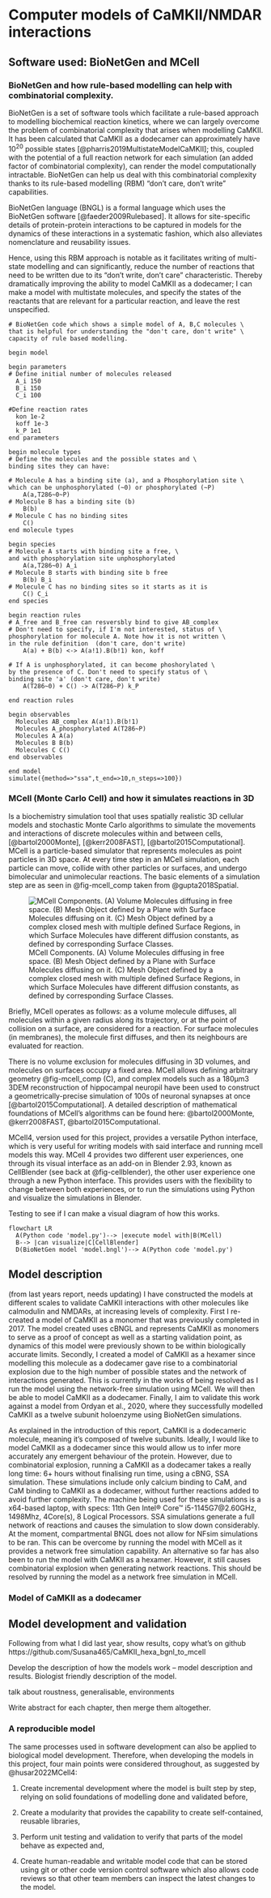 # Computer models of CaMKII/NMDAR interactions

## Software used: BioNetGen and MCell

### BioNetGen and how rule-based modelling can help with combinatorial complexity. 
BioNetGen is a set of software tools which facilitate a rule-based approach to modelling biochemical reaction kinetics, where we can largely overcome the problem of combinatorial complexity that arises when modelling CaMKII. It has been calculated that CaMKII as a dodecamer can approximately have 10<sup>20</sup> possible states [@pharris2019MultistateModelCaMKII]; this, coupled with the potential of a full reaction network for each simulation (an added factor of combinatorial complexity), can render the model computationally intractable. BioNetGen can help us deal with this combinatorial complexity thanks to its rule-based modelling (RBM) "don't care, don't write" capabilities.

BioNetGen language (BNGL) is a formal language which uses the BioNetGen software [@faeder2009Rulebased]. It allows for site-specific details of protein-protein interactions to be captured in models for the dynamics of these interactions in a systematic fashion, which also alleviates nomenclature and reusability issues. 

Hence, using this RBM approach is notable as it facilitates writing of multi-state modelling and can significantly, reduce the number of reactions that need to be written due to its “don’t write, don’t care” characteristic. Thereby dramatically improving the ability to model CaMKII as a dodecamer; I can make a model with multistate molecules, and specify the states of the reactants that are relevant for a particular reaction, and leave the rest unspecified. 

```
# BioNetGen code which shows a simple model of A, B,C molecules \
that is helpful for understanding the "don't care, don't write" \
capacity of rule based modelling.

begin model

begin parameters
# Define initial number of molecules released
  A_i 150
  B_i 150
  C_i 100

#Define reaction rates
  kon 1e-2
  koff 1e-3
  k_P 1e1
end parameters

begin molecule types
# Define the molecules and the possible states and \
binding sites they can have:

# Molecule A has a binding site (a), and a Phosphorylation site \
which can be unphosphorylated (~0) or phosphorylated (~P)
    A(a,T286~0~P)
# Molecule B has a binding site (b)
    B(b)
# Molecule C has no binding sites
    C()
end molecule types

begin species
# Molecule A starts with binding site a free, \
and with phosphorylation site unphosphorylated
    A(a,T286~0) A_i 
# Molecule B starts with binding site b free
    B(b) B_i
# Molecule C has no binding sites so it starts as it is
    C() C_i
end species

begin reaction rules
# A_free and B_free can resversbly bind to give AB_complex
# Don't need to specify, if I'm not interested, status of \
phosphorylation for molecule A. Note how it is not written \
in the rule definition  (don't care, don't write)
    A(a) + B(b) <-> A(a!1).B(b!1) kon, koff

# If A is unphosphorylated, it can become phoshorylated \
by the presence of C. Don't need to specify status of \ 
binding site 'a' (don't care, don't write)
    A(T286~0) + C() -> A(T286~P) k_P

end reaction rules

begin observables
  Molecules AB_complex A(a!1).B(b!1)
  Molecules A_phosphorylated A(T286~P)
  Molecules A A(a)
  Molecules B B(b)
  Molecules C C()
end observables

end model
simulate({method=>"ssa",t_end=>10,n_steps=>100})

```

### MCell (Monte Carlo Cell) and how it simulates reactions in 3D
Is a biochemistry simulation tool that uses spatially realistic 3D cellular models and stochastic Monte Carlo algorithms to simulate the movements and interactions of discrete molecules within and between cells, [@bartol2000Monte], [@kerr2008FAST], [@bartol2015Computational]. MCell is a particle-based simulator that represents molecules as point particles in 3D space. At every time step in an MCell simulation, each particle can move, collide with other particles or surfaces, and undergo bimolecular and unimolecular reactions. The basic elements of a simulation step are as seen in @fig-mcell_comp taken from @gupta2018Spatial.

![MCell Components. (A) Volume Molecules diffusing in free space. (B) Mesh Object defined by a Plane with Surface Molecules diffusing on it. (C) Mesh Object defined by a complex closed mesh with multiple defined Surface  Regions, in which Surface Molecules have different diffusion constants, as defined by corresponding Surface Classes.](mcell_comp.png){#fig-mcell_comp} 

Briefly, MCell operates as follows: as a volume molecule diffuses, all molecules within a given radius along its trajectory, or at the point of collision on a surface, are considered for a reaction. For surface molecules (in membranes), the molecule first diffuses, and then its neighbours are evaluated for reaction. 

There is no volume exclusion for molecules diffusing in 3D volumes, and molecules on surfaces occupy a  fixed area. MCell allows defining arbitrary geometry @fig-mcell_comp (C), and complex models such as a 180μm3 3DEM reconstruction of hippocampal neuropil have been used to construct a geometrically-precise simulation of 100s of neuronal synapses at once [@bartol2015Computational]. A detailed description of mathematical foundations of MCell’s algorithms can be found here: @bartol2000Monte, @kerr2008FAST, @bartol2015Computational.

MCell4, version used for this project, provides a versatile Python interface, which is very useful for writing models with said interface and running mcell models this way.  MCell 4 provides two different user experiences, one through its visual interface as an add-on in Blender 2.93, known as CellBlender (see back at @fig-cellblender), the other user experience one through a new Python interface. This provides users with the flexibility to change between both experiences, or to run the simulations using Python and visualize the simulations in Blender. 

Testing to see if I can make a visual diagram of how this works.
```mermaid
flowchart LR
  A(Python code 'model.py')--> |execute model with|B(MCell)
  B--> |can visualize|C[CellBlender]
  D(BioNetGen model 'model.bngl')--> A(Python code 'model.py')
```


## Model description

(from last years report, needs updating)
I have constructed the models at different scales to validate CaMKII interactions with other molecules like calmodulin and NMDARs, at increasing levels of complexity. First I re-created a model of CaMKII as a monomer that was previously completed in 2017. The model created uses cBNGL and represents CaMKII as monomers to serve as a proof of concept as well as a starting validation point, as dynamics of this model were previously shown to be within biologically accurate limits. Secondly, I created a model of CaMKII as a hexamer since modelling this molecule as a dodecamer gave rise to a combinatorial explosion due to the high number of possible states and the network of interactions generated. This is currently in the works of being resolved as I run the model using the network-free simulation using MCell. We will then be able to model CaMKII as a dodecamer. Finally, I aim to validate this work against a model from Ordyan et al., 2020, where they successfully modelled CaMKII as a twelve subunit holoenzyme using BioNetGen simulations. 

As explained in the introduction of this report, CaMKII is a dodecameric molecule, meaning it’s composed of twelve subunits. Ideally, I would like to model CaMKII as a dodecamer since this would allow us to infer more accurately any emergent behaviour of the protein. However, due to combinatorial explosion, running a CaMKII as a dodecamer takes a really long time: 6+ hours without finalising run time, using a cBNG, SSA simulation. These simulations include only calcium binding to CaM, and CaM binding to CaMKII as a dodecamer, without further reactions added to avoid further complexity. The machine being used for these simulations is a x64-based laptop, with specs: 11th Gen Intel® Core™ i5-1145G7@2.60GHz, 1498Mhz, 4Core(s), 8 Logical Processors. SSA simulations generate a full network of reactions and causes the simulation to slow down considerably. At the moment, compartmental BNGL does not allow for NFsim simulations to be ran. This can be overcome by running the model with MCell as it provides a network free simulation capability. An alternative so far has also been to run the model with CaMKII as a hexamer. However, it still causes combinatorial explosion when generating network reactions. This should be resolved by running the model as a network free simulation in MCell.

### Model of CaMKII as a dodecamer

## Model development and validation
Following from what I did last year, show results, copy what's on github https://github.com/Susana465/CaMKII_hexa_bgnl_to_mcell

Develop the description of how the models work – model description and results. Biologist friendly description of the model. 

talk about roustness, generalisable, environments

Write abstract for each chapter, then merge them altogether.  

### A reproducible model

The same processes used in software development can also be applied to biological model development. Therefore, when developing the models in this project, four main points were considered throughout, as suggested by @husar2022MCell4:

1.	Create incremental development where the model is built step by step, relying on solid foundations of modelling done and validated before, 

2.	Create a modularity that provides the capability to create self-contained, reusable libraries,

3.	Perform unit testing and validation to verify that parts of the model behave as expected and,

4.	Create human-readable and writable model code that can be stored using git or other code version control software which also allows code reviews so that other team members can inspect the latest changes to the model.
